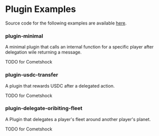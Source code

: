 # Plugin Examples

Source code for the following examples are available [here](https://github.com/primodiumxyz/developers/tree/main/examples/).

### plugin-minimal

A minimal plugin that calls an internal function for a specific player after delegation wile returning a message.

TODO for Cometshock

### plugin-usdc-transfer

A plugin that rewards USDC after a delegated action.

TODO for Cometshock

### plugin-delegate-oribiting-fleet

A Plugin that delegates a player's fleet around another player's planet.

TODO for Cometshock
